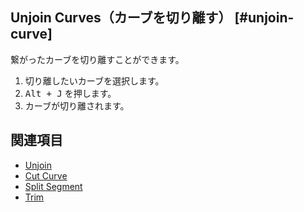 
## Unjoin Curves（カーブを切り離す） [#unjoin-curve]

<Reference shortcut="Alt + J" command="Unjoin Curves" button="" />

繋がったカーブを切り離すことができます。

1. 切り離したいカーブを選択します。
2. <kbd>Alt + J</kbd> を押します。
3. カーブが切り離されます。

## 関連項目
- [Unjoin](../unjoin)
- [Cut Curve](./cut-curve)
- [Split Segment](./split-segment)
- [Trim](./trim)






